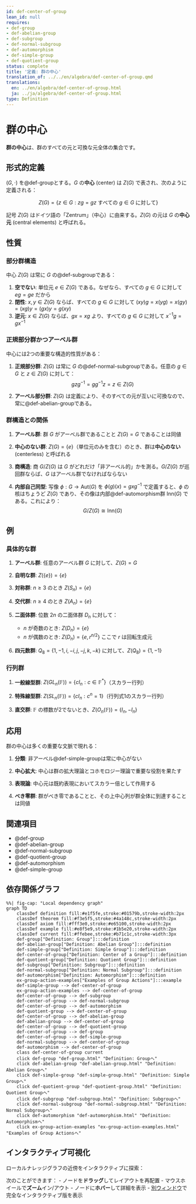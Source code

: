 ```yaml
---
id: def-center-of-group
lean_id: null
requires:
- def-group
- def-abelian-group
- def-subgroup
- def-normal-subgroup
- def-automorphism
- def-simple-group
- def-quotient-group
status: complete
title: '定義: 群の中心'
translation_of: ../../en/algebra/def-center-of-group.qmd
translations:
  en: ../en/algebra/def-center-of-group.html
  ja: ../ja/algebra/def-center-of-group.html
type: Definition
---
```


# 群の中心 {#def-center-of-group}

**群の中心**は、群のすべての元と可換な元全体の集合です。

## 形式的定義

$(G, \cdot)$ を@def-groupとする。$G$ の**中心** (center) は $Z(G)$ で表され、次のように定義される：

$$Z(G) = \{z \in G : zg = gz \text{ すべての } g \in G \text{ に対して}\}$$

記号 $Z(G)$ はドイツ語の「Zentrum」（中心）に由来する。$Z(G)$ の元は $G$ の**中心元** (central elements) と呼ばれる。

## 性質

### 部分群構造

中心 $Z(G)$ は常に $G$ の@def-subgroupである：

1. **空でない**: 単位元 $e \in Z(G)$ である。なぜなら、すべての $g \in G$ に対して $eg = ge$ だから
2. **閉性**: $x, y \in Z(G)$ ならば、すべての $g \in G$ に対して $(xy)g = x(yg) = x(gy) = (xg)y = (gx)y = g(xy)$
3. **逆元**: $x \in Z(G)$ ならば、$gx = xg$ より、すべての $g \in G$ に対して $x^{-1}g = gx^{-1}$

### 正規部分群かつアーベル群

中心には2つの重要な構造的性質がある：

1. **正規部分群**: $Z(G)$ は常に $G$ の@def-normal-subgroupである。任意の $g \in G$ と $z \in Z(G)$ に対して：
   $$gzg^{-1} = gg^{-1}z = z \in Z(G)$$

2. **アーベル部分群**: $Z(G)$ は定義により、そのすべての元が互いに可換なので、常に@def-abelian-groupである。

### 群構造との関係

1. **アーベル群**: 群 $G$ がアーベル群であることと $Z(G) = G$ であることは同値

2. **中心のない群**: $Z(G) = \{e\}$（単位元のみを含む）のとき、群は**中心のない** (centerless) と呼ばれる

3. **商構造**: 商 $G/Z(G)$ は $G$ がどれだけ「非アーベル的」かを測る。$G/Z(G)$ が巡回群ならば、$G$ はアーベル群でなければならない

4. **内部自己同型**: 写像 $\phi: G \to \text{Aut}(G)$ を $\phi(g)(x) = gxg^{-1}$ で定義すると、$\phi$ の核はちょうど $Z(G)$ であり、その像は内部@def-automorphism群 $\text{Inn}(G)$ である。これにより：
   $$G/Z(G) \cong \text{Inn}(G)$$

## 例

### 具体的な群

1. **アーベル群**: 任意のアーベル群 $G$ に対して、$Z(G) = G$

2. **自明な群**: $Z(\{e\}) = \{e\}$

3. **対称群**: $n \geq 3$ のとき $Z(S_n) = \{e\}$

4. **交代群**: $n \geq 4$ のとき $Z(A_n) = \{e\}$

5. **二面体群**: 位数 $2n$ の二面体群 $D_n$ に対して：
   - $n$ が奇数のとき: $Z(D_n) = \{e\}$
   - $n$ が偶数のとき: $Z(D_n) = \{e, r^{n/2}\}$ ここで $r$ は回転生成元

6. **四元数群**: $Q_8 = \{1, -1, i, -i, j, -j, k, -k\}$ に対して、$Z(Q_8) = \{1, -1\}$

### 行列群

1. **一般線型群**: $Z(GL_n(\mathbb{F})) = \{cI_n : c \in \mathbb{F}^*\}$（スカラー行列）

2. **特殊線型群**: $Z(SL_n(\mathbb{F})) = \{cI_n : c^n = 1\}$（行列式1のスカラー行列）

3. **直交群**: $\mathbb{F}$ の標数が2でないとき、$Z(O_n(\mathbb{F})) = \{I_n, -I_n\}$

## 応用

群の中心は多くの重要な文脈で現れる：

1. **分類**: 非アーベル@def-simple-groupは常に中心がない

2. **中心拡大**: 中心は群の拡大理論とコホモロジー理論で重要な役割を果たす

3. **表現論**: 中心元は既約表現においてスカラー倍として作用する

4. **べき零群**: 群がべき零であることと、その上中心列が群全体に到達することは同値

## 関連項目

- @def-group
- @def-abelian-group
- @def-normal-subgroup
- @def-quotient-group
- @def-automorphism
- @def-simple-group

## 依存関係グラフ

```mermaid
%%| fig-cap: "Local dependency graph"
graph TD
    classDef definition fill:#e1f5fe,stroke:#01579b,stroke-width:2px
    classDef theorem fill:#f3e5f5,stroke:#4a148c,stroke-width:2px
    classDef axiom fill:#fff3e0,stroke:#e65100,stroke-width:2px
    classDef example fill:#e8f5e9,stroke:#1b5e20,stroke-width:2px
    classDef current fill:#ffebee,stroke:#b71c1c,stroke-width:3px
    def-group["Definition: Group"]:::definition
    def-abelian-group["Definition: Abelian Group"]:::definition
    def-simple-group["Definition: Simple Group"]:::definition
    def-center-of-group["Definition: Center of a Group"]:::definition
    def-quotient-group["Definition: Quotient Group"]:::definition
    def-subgroup["Definition: Subgroup"]:::definition
    def-normal-subgroup["Definition: Normal Subgroup"]:::definition
    def-automorphism["Definition: Automorphism"]:::definition
    ex-group-action-examples["Examples of Group Actions"]:::example
    def-simple-group --> def-center-of-group
    ex-group-action-examples --> def-center-of-group
    def-center-of-group --> def-subgroup
    def-center-of-group --> def-normal-subgroup
    def-center-of-group --> def-automorphism
    def-quotient-group --> def-center-of-group
    def-center-of-group --> def-abelian-group
    def-abelian-group --> def-center-of-group
    def-center-of-group --> def-quotient-group
    def-center-of-group --> def-group
    def-center-of-group --> def-simple-group
    def-normal-subgroup --> def-center-of-group
    def-automorphism --> def-center-of-group
    class def-center-of-group current
    click def-group "def-group.html" "Definition: Groupへ"
    click def-abelian-group "def-abelian-group.html" "Definition: Abelian Groupへ"
    click def-simple-group "def-simple-group.html" "Definition: Simple Groupへ"
    click def-quotient-group "def-quotient-group.html" "Definition: Quotient Groupへ"
    click def-subgroup "def-subgroup.html" "Definition: Subgroupへ"
    click def-normal-subgroup "def-normal-subgroup.html" "Definition: Normal Subgroupへ"
    click def-automorphism "def-automorphism.html" "Definition: Automorphismへ"
    click ex-group-action-examples "ex-group-action-examples.html" "Examples of Group Actionsへ"
```

## インタラクティブ可視化

ローカルナレッジグラフの近傍をインタラクティブに探索：

::: {.graph-viz data-id="def-center-of-group" data-width="700" data-height="500"}
:::

次のことができます：
- ノードを**ドラッグ**してレイアウトを再配置
- マウスホイールで**ズーム**イン/アウト
- ノードに**ホバー**して詳細を表示
- [別ウィンドウ](../../output/interactive/def-center-of-group.html){target="_blank"}で完全なインタラクティブ版を表示